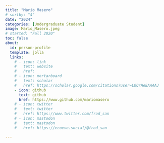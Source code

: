 ```yaml
---
title: "Mario Masero"
# sortby: "4"
date: "2024"
categories: [Undergraduate Student]
image: Mario_Masero.jpeg
# started: "Fall 2020"
toc: false
about:
  id: person-profile
  template: jolla
  links:
    # - icon: link
    #   text: website
    #   href: 
    # - icon: mortarboard
    #   text: scholar
    #   href: https://scholar.google.com/citations?user=LQQrHeEAAAAJ
    - icon: github
      text: github
      href: https://www.github.com/mariomasero
    # - icon: twitter
    #   text: twitter
    #   href: https://www.twitter.com/frod_san
    # - icon: mastodon
    #   text: mastodon
    #   href: https://ecoevo.social/@frod_san

---
```


:::{#person-profile}
:::




